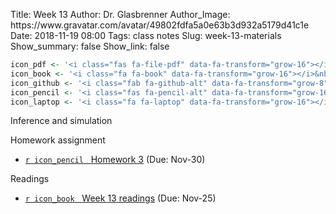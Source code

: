 Title: Week 13
Author: Dr. Glasbrenner
Author_Image: https://www.gravatar.com/avatar/49802fdfa5a0e63b3d932a5179d41c1e
Date: 2018-11-19 08:00
Tags: class notes
Slug: week-13-materials
Show_summary: false
Show_link: false

```r
icon_pdf <- '<i class="fas fa-file-pdf" data-fa-transform="grow-16"></i>&nbsp;'
icon_book <- '<i class="fa fa-book" data-fa-transform="grow-16"></i>&nbsp;'
icon_github <- '<i class="fab fa-github-alt" data-fa-transform="grow-8"></i>&nbsp;'
icon_pencil <- '<i class="fas fa-pencil-alt" data-fa-transform="grow-16"></i>&nbsp;'
icon_laptop <- '<i class="fa fa-laptop" data-fa-transform="grow-16"></i>&nbsp;'
```

[Inference and simulation]{.h2}

[Homework assignment]{.h3}

::: {.no-bullets}
*   [`r icon_pencil` &nbsp; [Homework 3]{.card-downloads-format}][homework-3] (Due: Nov-30)
:::

<div style="margin-bottom: 1em"></div>

[Readings]{.h3}

::: {.no-bullets}
*   [`r icon_book` &nbsp; [Week 13 readings]{.card-downloads-format}][readings] (Due: Nov-25)
:::

[readings]:   /assignments/week-13-readings/
[homework-3]: /assignments/homework-3/
